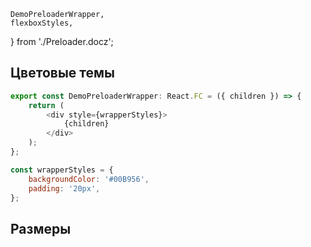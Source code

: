 
    DemoPreloaderWrapper,
    flexboxStyles,
} from './Preloader.docz';

## Цветовые темы

<Playground style={flexboxStyles}>
    <Preloader color="default" />
    <Preloader color="black" />
    <DemoPreloaderWrapper>
        <Preloader color="white" />
    </DemoPreloaderWrapper>
</Playground>

```javascript collapse=Код DemoPreloaderWrapper
export const DemoPreloaderWrapper: React.FC = ({ children }) => {
    return (
        <div style={wrapperStyles}>
            {children}
        </div>
    );
};

const wrapperStyles = {
    backgroundColor: '#00B956',
    padding: '20px',
};
```

## Размеры

<Playground style={flexboxStyles}>
    <Preloader sizeAll="small" />
    <Preloader sizeAll="medium" />
</Playground>
